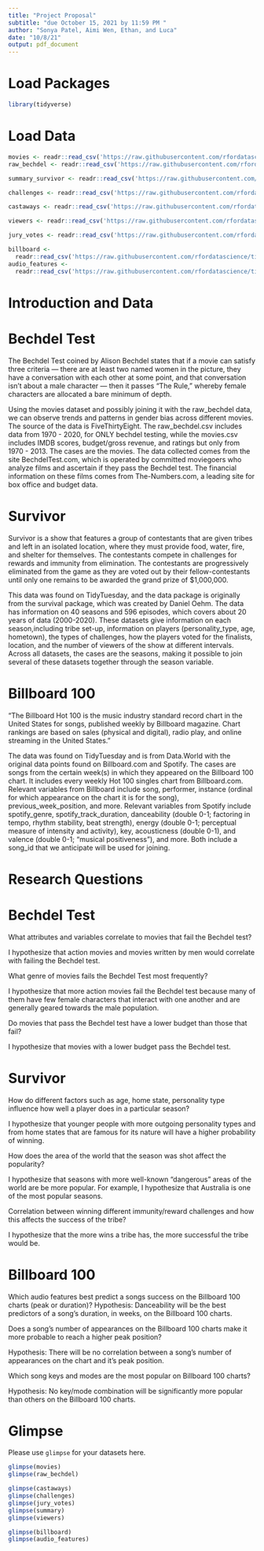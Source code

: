 ```yaml
---
title: "Project Proposal"
subtitle: "due October 15, 2021 by 11:59 PM "
author: "Sonya Patel, Aimi Wen, Ethan, and Luca"
date: "10/8/21"
output: pdf_document
---
```


# Load Packages

```r
library(tidyverse) 
``` 

# Load Data
```r
movies <- readr::read_csv('https://raw.githubusercontent.com/rfordatascience/tidytuesday/master/data/2021/2021-03-09/movies.csv')
raw_bechdel <- readr::read_csv('https://raw.githubusercontent.com/rfordatascience/tidytuesday/master/data/2021/2021-03-09/raw_bechdel.csv')
```

```r
summary_survivor <- readr::read_csv('https://raw.githubusercontent.com/rfordatascience/tidytuesday/master/data/2021/2021-06-01/summary.csv')

challenges <- readr::read_csv('https://raw.githubusercontent.com/rfordatascience/tidytuesday/master/data/2021/2021-06-01/challenges.csv')

castaways <- readr::read_csv('https://raw.githubusercontent.com/rfordatascience/tidytuesday/master/data/2021/2021-06-01/castaways.csv')

viewers <- readr::read_csv('https://raw.githubusercontent.com/rfordatascience/tidytuesday/master/data/2021/2021-06-01/viewers.csv')

jury_votes <- readr::read_csv('https://raw.githubusercontent.com/rfordatascience/tidytuesday/master/data/2021/2021-06-01/jury_votes.csv')

```

```r

billboard <- 
  readr::read_csv('https://raw.githubusercontent.com/rfordatascience/tidytuesday/master/data/2021/2021-09-14/billboard.csv')
audio_features <-
  readr::read_csv('https://raw.githubusercontent.com/rfordatascience/tidytuesday/master/data/2021/2021-09-14/audio_features.csv')
```

# Introduction and Data

# Bechdel Test

The Bechdel Test coined by Alison Bechdel states that if a movie can satisfy three criteria — there are at least two named women in the picture, they have a conversation with each other at some point, and that conversation isn’t about a male character — then it passes “The Rule,” whereby female characters are allocated a bare minimum of depth.

Using the movies dataset and possibly joining it with the raw_bechdel data, we can observe trends and patterns in gender bias across different movies. The source of the data is FiveThirtyEight. The raw_bechdel.csv includes data from 1970 - 2020, for ONLY bechdel testing, while the movies.csv includes IMDB scores, budget/gross revenue, and ratings but only from 1970 - 2013. The cases are the movies. The data collected comes from the site BechdelTest.com, which is operated by committed moviegoers who analyze films and ascertain if they pass the Bechdel test. The financial information on these films comes from The-Numbers.com, a leading site for box office and budget data. 

# Survivor

Survivor is a show that  features a group of contestants that are given tribes and left in an isolated location, where they must provide food, water, fire, and shelter for themselves. The contestants compete in challenges for rewards and immunity from elimination. The contestants are progressively eliminated from the game as they are voted out by their fellow-contestants until only one remains to be awarded the grand prize of $1,000,000.

This data was found on TidyTuesday, and the data package is originally from the survival package, which was created by Daniel Oehm. The data has information on 40 seasons and 596 episodes, which covers about 20 years of data (2000-2020). These datasets give information on each season,including tribe set-up, information on players (personality_type, age, hometown), the types of challenges, how the players voted for the finalists, location, and the number of viewers of the show at different intervals. Across all datasets, the cases are the seasons, making it possible to join several of these datasets together through the season variable. 

# Billboard 100

“The Billboard Hot 100 is the music industry standard record chart in the United States for songs, published weekly by Billboard magazine. Chart rankings are based on sales (physical and digital), radio play, and online streaming in the United States.”

The data was found on TidyTuesday and is from Data.World with the original data points found on Billboard.com and Spotify. The cases are songs from the certain week(s) in which they appeared on the Billboard 100 chart. It includes every weekly Hot 100 singles chart from Billboard.com. Relevant variables from Billboard include song, performer, instance (ordinal for which appearance on the chart it is for the song), previous_week_position, and more. Relevant variables from Spotify include spotify_genre, spotify_track_duration, danceability (double 0-1; factoring in tempo, rhythm stability, beat strength), energy (double 0-1; perceptual measure of intensity and activity), key, acousticness (double 0-1), and valence (double 0-1; “musical positiveness”), and more. Both include a song_id that we anticipate will be used for joining.

# Research Questions

# Bechdel Test

What attributes and variables correlate to movies that fail the Bechdel test? 

I hypothesize that action movies and movies written by men would correlate with failing the Bechdel test. 

What genre of movies fails the Bechdel Test most frequently? 

I hypothesize that more action movies fail the Bechdel test because many of them have few female characters that interact with one another and are generally geared towards the male population. 

Do movies that pass the Bechdel test have a lower budget than those that fail? 

I hypothesize that movies with a lower budget pass the Bechdel test. 

# Survivor 

How do different factors such as age, home state, personality type influence how well a player does in a particular season?

I hypothesize that younger people with more outgoing personality types and from home states that are famous for its nature will have a higher probability of winning. 

How does the area of the world that the season was shot affect the popularity?

I hypothesize that seasons with more well-known "dangerous" areas of the world are be more popular. For example, I hypothesize that Australia is one of the most popular seasons. 


Correlation between winning different immunity/reward challenges and how this affects the success of the tribe?

I hypothesize that the more wins a tribe has, the more successful the tribe would be. 


# Billboard 100

Which audio features best predict a songs success on the Billboard 100 charts (peak or duration)?
Hypothesis: Danceability will be the best predictors of a song’s duration, in weeks, on the Billboard 100 charts.

Does a song's number of appearances on the Billboard 100 charts make it more probable to reach a higher peak position?

Hypothesis: There will be no correlation between a song’s number of appearances on the chart and it’s peak position.

Which song keys and modes are the most popular on Billboard 100 charts?

Hypothesis: No key/mode combination will be significantly more popular than others on the Billboard 100 charts.




# Glimpse

Please use `glimpse` for your datasets here.
```r
glimpse(movies)
glimpse(raw_bechdel)

glimpse(castaways)
glimpse(challenges)
glimpse(jury_votes)
glimpse(summary)
glimpse(viewers)

glimpse(billboard)
glimpse(audio_features)
```

